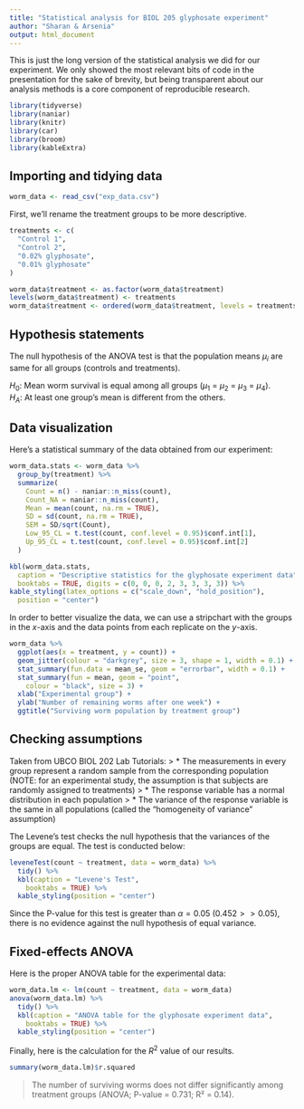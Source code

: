 ```yaml
---
title: "Statistical analysis for BIOL 205 glyphosate experiment"
author: "Sharan & Arsenia"
output: html_document
---
```


This is just the long version of the statistical analysis we did for our experiment. We only showed the most relevant bits of code in the presentation for the sake of brevity, but being transparent about our analysis methods is a core component of reproducible research.

```r
library(tidyverse)
library(naniar)
library(knitr)
library(car)
library(broom)
library(kableExtra)
```

## Importing and tidying data

```r
worm_data <- read_csv("exp_data.csv")
```

First, we'll rename the treatment groups to be more descriptive.

```r
treatments <- c(
  "Control 1",
  "Control 2",
  "0.02% glyphosate",
  "0.01% glyphosate"
)

worm_data$treatment <- as.factor(worm_data$treatment)
levels(worm_data$treatment) <- treatments
worm_data$treatment <- ordered(worm_data$treatment, levels = treatments)
```

## Hypothesis statements

The null hypothesis of the ANOVA test is that the population means $\mu_i$ are same for all groups (controls and treatments).

$H_0$: Mean worm survival is equal among all groups ($\mu_1$ = $\mu_2$ = $\mu_3$ = $\mu_4$).  
$H_A$: At least one group's mean is different from the others.

## Data visualization

Here's a statistical summary of the data obtained from our experiment:

```r
worm_data.stats <- worm_data %>%
  group_by(treatment) %>%
  summarize(
    Count = n() - naniar::n_miss(count),
    Count_NA = naniar::n_miss(count),
    Mean = mean(count, na.rm = TRUE),
    SD = sd(count, na.rm = TRUE),
    SEM = SD/sqrt(Count),
    Low_95_CL = t.test(count, conf.level = 0.95)$conf.int[1],
    Up_95_CL = t.test(count, conf.level = 0.95)$conf.int[2]
  )

kbl(worm_data.stats,
  caption = "Descriptive statistics for the glyphosate experiment data",
  booktabs = TRUE, digits = c(0, 0, 0, 2, 3, 3, 3, 3)) %>%
kable_styling(latex_options = c("scale_down", "hold_position"),
  position = "center")
```

In order to better visualize the data, we can use a stripchart with the groups in the $x$-axis and the data points from each replicate on the $y$-axis.

```r
worm_data %>%
  ggplot(aes(x = treatment, y = count)) +
  geom_jitter(colour = "darkgrey", size = 3, shape = 1, width = 0.1) +
  stat_summary(fun.data = mean_se, geom = "errorbar", width = 0.1) +
  stat_summary(fun = mean, geom = "point",
    colour = "black", size = 3) +
  xlab("Experimental group") +
  ylab("Number of remaining worms after one week") +
  ggtitle("Surviving worm population by treatment group")
```

## Checking assumptions

Taken from UBCO BIOL 202 Lab Tutorials:
> * The measurements in every group represent a random sample from the corresponding population (NOTE: for an experimental study, the assumption is that subjects are randomly assigned to treatments)
> * The response variable has a normal distribution in each population
> * The variance of the response variable is the same in all populations (called the “homogeneity of variance” assumption)

The Levene's test checks the null hypothesis that the variances of the groups are equal. The test is conducted below:

```r
leveneTest(count ~ treatment, data = worm_data) %>%
  tidy() %>%
  kbl(caption = "Levene's Test",
    booktabs = TRUE) %>%
  kable_styling(position = "center")
```

Since the P-value for this test is greater than $\alpha = 0.05$ ($0.452 >> 0.05$), there is no evidence against the null hypothesis of equal variance.

## Fixed-effects ANOVA

Here is the proper ANOVA table for the experimental data:

```r
worm_data.lm <- lm(count ~ treatment, data = worm_data)
anova(worm_data.lm) %>%
  tidy() %>%
  kbl(caption = "ANOVA table for the glyphosate experiment data",
    booktabs = TRUE) %>%
  kable_styling(position = "center")
```

Finally, here is the calculation for the $R^2$ value of our results.

```r
summary(worm_data.lm)$r.squared
```

> The number of surviving worms does not differ significantly among treatment groups (ANOVA; P-value = 0.731; R² = 0.14).
